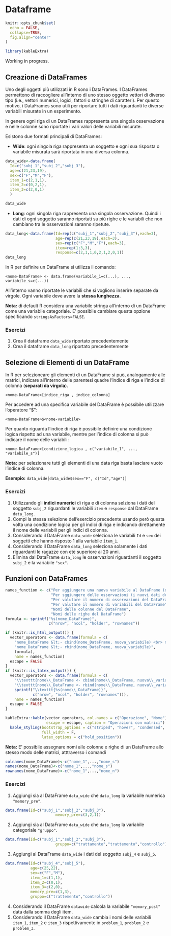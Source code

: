 # Dataframe {#dataframe}


```r
knitr::opts_chunk$set(
  echo = FALSE,
  collapse=TRUE,
  fig.align="center"
)

library(kableExtra)
```

Working in progress.

## Creazione di DataFrames

Uno degli oggetti più utilizzati in R sono i DataFrames. I DataFrames permettono di raccogliere all'interno di uno stesso oggetto vettori di diverso tipo (i.e., vettori numerici, logici, fattori o stringhe di caratteri). Per questo motivo, i DataFrames sono  utili per riportare tutti i dati riguardanti le diverse variabili misurate in un esperimento.

In genere ogni riga di un DataFrames rappresenta una singola osservazione e nelle colonne sono riportate i vari valori delle variabili misurate.

Esistono due formati principali di DataFrames:

- **Wide**: ogni singola riga rappresenta un soggetto e ogni sua risposta o variabile misurata sarà riportata in una diversa colonna.

```r
data_wide<-data.frame(
  Id=c("subj_1","subj_2","subj_3"),
  age=c(21,23,19),
  sex=c("F","M","F"),
  item_1=c(2,1,1),
  item_2=c(0,2,1),
  item_3=c(2,0,1)
  )

data_wide
```

- **Long**: ogni singola riga rappresenta una singola osservazione. Quindi i dati di ogni soggetto saranno riportati su più righe e le variabili che non cambiano tra le osservazioni saranno ripetute.

```r
data_long<-data.frame(Id=rep(c("subj_1","subj_2","subj_3"),each=3),
                      age=rep(c(21,23,19),each=3),
                      sex=rep(c("F","M","F"),each=3),
                      item=rep(1:3,3),
                      response=c(2,1,1,0,2,1,2,0,1))
data_long
```

In R per definire un DataFrame si utilizza il comando:

`<nome-DataFrame> <- data.frame(variabile_1=c(...), ..., variabile_s=c(...))`

All'interno vanno riportate le variabili che  si vogliono inserire separate da virgole. Ogni variabile deve avere la **stessa lunghezza**.

**Nota:** di default R considera una variabile stringa all'interno di un DataFrame come una variabile categoriale. E' possibile cambiare questa opzione specificando `stringsAsFactors=FALSE`.


### Esercizi {-}

1. Crea il dataframe `data_wide` riportato precedentemente
2. Crea il dataframe `data_long` riportato precedentemente

## Selezione di Elementi di un DataFrame

In R per selezioneare gli elementi di un DataFrame si può, analogamente alle matrici, indicare all'interno delle parentesi quadre l'indice di riga e l'indice di colonna (**separati da virgola**).

`<nome-DataFrame>[indice_riga , indice_colonna]`

Per accedere ad una specifica  variabile del DataFrame è possibile utilizzare l'operatore "$":

`<nome-DataFrame>$<nome-variabile>`

Per quanto riguarda l'indice di riga è possibile definire una condizione logica rispetto ad una variabile, mentre per l'indice di colonna si può indicare il nome delle  variabili:

`<nome-DataFrame>[condizione_logica , c("variabile_1", ..., "variebile_s")]`

**Nota:** per selezionare tutti gli elementi di una data riga basta lasciare vuoto l'indice di colonna.

**Esempio:** `data_wide[data_wide$sex=="F", c("Id","age")]`

### Esercizi {-}

1. Utilizzando gli **indici numerici** di riga e di colonna selziona i dati del soggetto `subj_2` riguardanti le variabili `item` e `response` dal DataFrame `data_long`.
2. Compi la stessa selezione dell'esercizio precedente usando però questa volta una condizione logica per gli indici di riga e indicando direttamente il nome delle variabili per gli indici di colonna.
3. Considerando il DataFrame `data_wide` seleziona le variabili `Id` e `sex` dei soggetti che hanno risposto 1 alla variabile `item_1`.
4. Considerando il DataFrame `data_long` seleziona solamente i dati riguardanti le ragazze con etè superiore ai 20 anni.
5. Elimina dal DataFrame `data_long` le osservazioni riguardanti il soggetto `subj_2` e la variabile `"sex"`.

## Funzioni con DataFrames

```r

names_function <- c("Per aggiungere una nuova variabile al DataFrame (deve avere lo stesso numero di righe)",
                    "Per sggiungere delle osservazioni (i nuovi dati devono essere coerenti con la struttura del DataFrame)", 
                    "Per valutare il numero di osservazioni del DataFrame",
                    "Per valutare il numero di variabili del DataFrame",
                    "Nomi delle colonne del DataFrame",
                    "Nomi delle righe del DataFrame")
formula <- sprintf("%s(nome_DataFrame)", 
                   c("nrow", "ncol", "holder", "rownames"))

if (knitr::is_html_output()) {
  vector_operators <- data.frame(formula = c(
    "nome_DataFrame &lt;- cbind(nome_DataFrame, nuova_variabile) <br> nome_DataFrame$nome_variabile &lt;- dati",
    "nome_DataFrame &lt;- rbind(nome_DataFrame, nuova_variabile)",
    formula),
    name = names_function)
  escape = FALSE
}
if (knitr::is_latex_output()) {
  vector_operators <- data.frame(formula = c(
    "\\texttt{nome\\_DataFrame <- cbind(nome\\_DataFrame, nuova\\_variabile)} \\\\ \\texttt{nome\\_DataFrame\\$nome\\_variabile <- dati}",
    "\\texttt{nome\\_DataFrame <- rbind(nome\\_DataFrame, nuova\\_variabile)}",
    sprintf("\\texttt{%s(nome\\_DataFrame)}", 
            c("nrow", "ncol", "holder", "rownames"))),
    name = names_function)
  escape = FALSE
}

kableExtra::kable(vector_operators, col.names = c("Operazione", "Nome"),
                  escape = escape, caption = "Operazioni con matrici") %>%
  kable_styling(bootstrap_options = c("striped", "hover", "condensed", "responsive"),
                full_width = F,
                latex_options = c("hold_position"))
```


**Nota:** E' possibile assegnare nomi alle colonne e righe di un DataFrame allo stesso modo delle matrici, atttraverso i comandi

```r
colnames(nome_DataFrame)<-c("nome_1",...,"nome_s")
names(nome_DataFrame)<-c("nome_1",...,"nome_s")
rownames(nome_DataFrame)<-c("nome_1",...,"nome_n")
```

### Esercizi {-}

1. Aggiungi sia al DataFrame `data_wide` che `data_long` la variabile numerica `"memory_pre"`.
```r
data.frame(Id=c("subj_1","subj_2","subj_3"),
                      memory_pre=c(3,2,1))
```

2. Aggiungi sia al DataFrame `data_wide` che `data_long` la variabile categoriale `"gruppo"`.
```r
data.frame(Id=c("subj_1","subj_2","subj_3"),
                      gruppo=c("trattamento","trattemento","controllo"))
```
3. Aggiungi al DataFrame `data_wide` i dati del soggetto `subj_4` e `subj_5`.
```r
data.frame(Id=c("subj_4","subj_5"),
           age=c(25,22),
           sex=c("F","M"),
           item_1=c(1,1),
           item_2=c(0,1),
           item_3=c(2,0),
           memory_pre=c(1,3),
           gruppo=c("trattemento","controllo"))
```
4. Considerando il DataFrame `datawide` calcola la variabile `"memory_post"` data dalla somma degli item.
5. Considerando il DataFrame `data_wide` cambia i nomi delle variabili `item_1`, `item_2` e `item_3` rispettivamente in `problem_1`, `problem_2` e `problem_3`.


    


